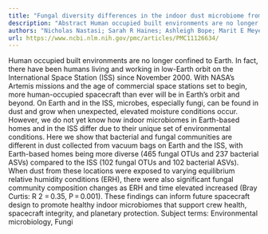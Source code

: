 ```yaml
---
title: "Fungal diversity differences in the indoor dust microbiome from built environments on earth and in space"
description: "Abstract Human occupied built environments are no longer confined to Earth. In fact, there have been humans living and working in low-Earth orbit on the International Space Station (ISS) since Novembe..."
authors: "Nicholas Nastasi; Sarah R Haines; Ashleigh Bope; Marit E Meyer; John M Horack; Karen C Dannemiller"
url: https://www.ncbi.nlm.nih.gov/pmc/articles/PMC11126634/
---
```


Human occupied built environments are no longer confined to Earth. In fact, there have been humans living and working in low-Earth orbit on the International Space Station (ISS) since November 2000. With NASA’s Artemis missions and the age of commercial space stations set to begin, more human-occupied spacecraft than ever will be in Earth’s orbit and beyond. On Earth and in the ISS, microbes, especially fungi, can be found in dust and grow when unexpected, elevated moisture conditions occur. However, we do not yet know how indoor microbiomes in Earth-based homes and in the ISS differ due to their unique set of environmental conditions. Here we show that bacterial and fungal communities are different in dust collected from vacuum bags on Earth and the ISS, with Earth-based homes being more diverse (465 fungal OTUs and 237 bacterial ASVs) compared to the ISS (102 fungal OTUs and 102 bacterial ASVs). When dust from these locations were exposed to varying equilibrium relative humidity conditions (ERH), there were also significant fungal community composition changes as ERH and time elevated increased (Bray Curtis: R 2 = 0.35, P = 0.001). These findings can inform future spacecraft design to promote healthy indoor microbiomes that support crew health, spacecraft integrity, and planetary protection. Subject terms: Environmental microbiology, Fungi

